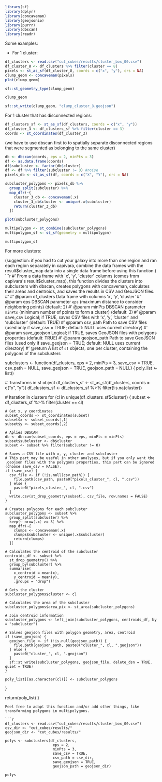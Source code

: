 

```r
library(sf)
library(dplyr)
library(concaveman)
library(geojsonio)
library(purrr)
library(dbscan)
library(readr)
```
Some examples:

- For 1 cluster:
```r
df_clusters <- read.csv("cut_cubes/results/cluster_box_00.csv")
df_cluster_8 <- df_clusters %>% filter(cluster == 8)
pixels <- st_as_sf(df_cluster_8, coords = c("x", "y"), crs = NA)
clump_geom <- concaveman(pixels)
plot(clump_geom)
```

```r
sf::st_geometry_type(clump_geom)
```

```r
clump_geom
```

```r
sf::st_write(clump_geom, "clump_cluster_8.geojson")
```

For 1 cluster that has disconnected regions:
```r
df_clusters_sf <- st_as_sf(df_clusters, coords = c("x", "y"))
df_cluster_3 <- df_clusters_sf %>% filter(cluster == 3)
coords <- st_coordinates(df_cluster_3)
```

(we have to use dbscan first to to spatially separate disconnected regions that were segmented as belonging to the same cluster)
```r
db <- dbscan(coords, eps = 2, minPts = 3)
df <- as.data.frame(coords)
df$subcluster <- factor(db$cluster)
df <- df %>% filter(subcluster != 0) #noise
pixels_db <- st_as_sf(df, coords = c("X", "Y"), crs = NA)
```

```r
subcluster_polygons <- pixels_db %>%
  group_split(subcluster) %>%
  map_dfr(~{
    cluster_3_db <- concaveman(.x)
    cluster_3_db$cluster <- unique(.x$subcluster)
    return(cluster_3_db)
  })
```

```r
plot(subcluster_polygons)
```

```r
multipolygon <- st_combine(subcluster_polygons)
multipolygon_sf <- st_sf(geometry = multipolygon)
```

```r
multipolygon_sf
```



For more clusters:

(suggestion: if you had to cut your galaxy into more than one region and ran each region separately in capivara, combine the data frames with the result$cluster_map data into a single data frame before using this function.)
```r
#' From a data frame with 'x', 'y', 'cluster' columns (comes from capivara's result$cluster_map), this function divides the clusters into subclusters with dbscan, creates polygons with concaveman, calculates their areas and centroids, and saves the results in CSV and GeoJSON files.
#'
#' @param df_clusters Data frame with columns 'x', 'y', 'cluster'
#' @param eps DBSCAN parameter `eps` (maximum distance to consider neighboring points) (default: 2)
#' @param minPts DBSCAN parameter `minPts` (minimum number of points to form a cluster) (default: 3)
#' @param save_csv Logical; if TRUE, saves CSV files with 'x', 'y', 'cluster' and 'subcluster' (default: TRUE)
#' @param csv_path Path to save CSV files (used only if save_csv = TRUE; default: NULL uses current directory)
#' @param save_geojson Logical; if TRUE, saves GeoJSON files with polygons properties (default: TRUE)
#' @param geojson_path Path to save GeoJSON files (used only if save_geojson = TRUE; default: NULL uses current directory)
#' @return A list of `sf` objects, one per cluster, containing the polygons of the subclusters

subclusters <- function(df_clusters, eps = 2, minPts = 3, save_csv = TRUE, csv_path = NULL,
                        save_geojson = TRUE, geojson_path = NULL) {
  poly_list <- list()

  # Transforms in sf object
  df_clusters_sf <- st_as_sf(df_clusters, coords = c("x", "y"))
  df_clusters_sf <- df_clusters_sf %>% filter(!is.na(cluster))

  # Iteration in clusters
  for (cl in unique(df_clusters_sf$cluster)) {
    subset <- df_clusters_sf %>% filter(cluster == cl)

    # Get x, y coordinates
    subset_coords <- st_coordinates(subset)
    subset$x <- subset_coords[,1]
    subset$y <- subset_coords[,2]

    # Aplies DBSCAN
    db <- dbscan(subset_coords, eps = eps, minPts = minPts)
    subset$subcluster <- db$cluster
    subset <- subset %>% filter(subcluster != 0)

    # Saves a CSV file with x, y, cluster and subcluster
    # This part may be useful in other analyses, but if you only want the .geojson files with the polygons properties, this part can be ignored (choose save_csv = FALSE).
    if (save_csv) {
      csv_file <- if (!is.null(csv_path)) {
        file.path(csv_path, paste0("pixels_cluster_", cl, ".csv"))
      } else {
        paste0("pixels_cluster_", cl, ".csv")
      }
      write.csv(st_drop_geometry(subset), csv_file, row.names = FALSE)
    }

    # Creates polygons for each subcluster
    subcluster_polygons <- subset %>%
      group_split(subcluster) %>%
      keep(~ nrow(.x) >= 3) %>%
      map_dfr(~{
        clumps <- concaveman(.x)
        clumps$subcluster <- unique(.x$subcluster)
        return(clumps)
      })

    # Calculates the centroid of the subcluster
    centroids_df <- subset %>%
      st_drop_geometry() %>% 
      group_by(subcluster) %>%
      summarise(
        x_centroid = mean(x),
        y_centroid = mean(y),
        .groups = "drop")

    # Gets the cluster
    subcluster_polygons$cluster <- cl
    
    # Calculates the area of the subcluster
    subcluster_polygons$area_pix <- st_area(subcluster_polygons)

    # Join centroid information
    subcluster_polygons <- left_join(subcluster_polygons, centroids_df, by = "subcluster")

    # Salves geojson files with polygon geometry, area, centroid
    if (save_geojson) {
      geojson_file <- if (!is.null(geojson_path)) {
        file.path(geojson_path, paste0("cluster_", cl, ".geojson"))
      } else {
        paste0("cluster_", cl, ".geojson")
      }
      sf::st_write(subcluster_polygons, geojson_file, delete_dsn = TRUE, quiet = TRUE)
    }

    poly_list[[as.character(cl)]] <- subcluster_polygons
  }

  return(poly_list)
}

```
Feel free to adapt this function and/or add other things, like transforming polygons in multipolygons.

```r
df_clusters <- read.csv("cut_cubes/results/cluster_box_00.csv")
csv_dir <- "cut_cubes/results/"
geojson_dir <- "cut_cubes/results/"

polys <- subclusters(df_clusters,
                      eps = 2,
                      minPts = 3,
                      save_csv = TRUE,
                      csv_path = csv_dir,
                      save_geojson = TRUE,
                      geojson_path = geojson_dir)
```
```r
polys
```

